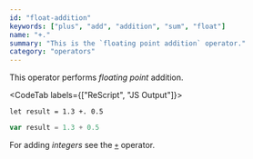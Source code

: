 ```yaml
---
id: "float-addition"
keywords: ["plus", "add", "addition", "sum", "float"]
name: "+."
summary: "This is the `floating point addition` operator."
category: "operators"
---
```


This operator performs _floating point_ addition.

<CodeTab labels={["ReScript", "JS Output"]}>

```res
let result = 1.3 +. 0.5
```

```js
var result = 1.3 + 0.5
```

</CodeTab>

For adding _integers_ see the [`+`](#integer-addition) operator.
